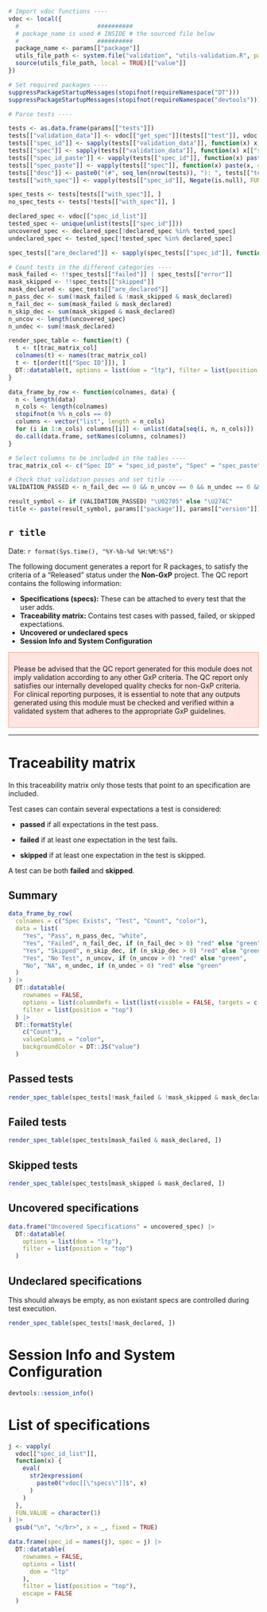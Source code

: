 <style>
.infobox {
  border: 1px solid;
  padding: 10px;
  margin: 10px 0;
}

.warning {
  border-color: #FFA07A;
  background-color: #FFE4E1;
}
</style>


```r
# Import vdoc functions ----
vdoc <- local({
  #                      ##########
  # package_name is used # INSIDE # the sourced file below
  #                      ##########  
  package_name <- params[["package"]]
  utils_file_path <- system.file("validation", "utils-validation.R", package = package_name, mustWork = TRUE)
  source(utils_file_path, local = TRUE)[["value"]]
})

# Set required packages ----
suppressPackageStartupMessages(stopifnot(requireNamespace("DT")))
suppressPackageStartupMessages(stopifnot(requireNamespace("devtools")))

# Parse tests ----

tests <- as.data.frame(params[["tests"]])
tests[["validation_data"]] <- vdoc[["get_spec"]](tests[["test"]], vdoc[["specs"]])
tests[["spec_id"]] <- sapply(tests[["validation_data"]], function(x) x[["spec_id"]])
tests[["spec"]] <- sapply(tests[["validation_data"]], function(x) x[["spec"]])
tests[["spec_id_paste"]] <- vapply(tests[["spec_id"]], function(x) paste(x, collapse = "\n"), FUN.VALUE = character(1))
tests[["spec_paste"]] <- vapply(tests[["spec"]], function(x) paste(x, collapse = "\n"), FUN.VALUE = character(1))
tests[["desc"]] <- paste0("(#", seq_len(nrow(tests)), "): ", tests[["test"]])
tests[["with_spec"]] <- vapply(tests[["spec_id"]], Negate(is.null), FUN.VALUE = logical(1))

spec_tests <- tests[tests[["with_spec"]], ]
no_spec_tests <- tests[!tests[["with_spec"]], ]

declared_spec <- vdoc[["spec_id_list"]]
tested_spec <- unique(unlist(tests[["spec_id"]]))
uncovered_spec <- declared_spec[!declared_spec %in% tested_spec]
undeclared_spec <- tested_spec[!tested_spec %in% declared_spec]

spec_tests[["are_declared"]] <- sapply(spec_tests[["spec_id"]], function(x) all(x %in% declared_spec))

# Count tests in the different categories ----
mask_failed <- !!spec_tests[["failed"]] | spec_tests[["error"]]
mask_skipped <- !!spec_tests[["skipped"]]
mask_declared <- spec_tests[["are_declared"]]
n_pass_dec <- sum(!mask_failed & !mask_skipped & mask_declared)
n_fail_dec <- sum(mask_failed & mask_declared)
n_skip_dec <- sum(mask_skipped & mask_declared)
n_uncov <- length(uncovered_spec)
n_undec <- sum(!mask_declared)

render_spec_table <- function(t) {
  t <- t[trac_matrix_col]
  colnames(t) <- names(trac_matrix_col)
  t <- t[order(t[["Spec ID"]]), ]
  DT::datatable(t, options = list(dom = "ltp"), filter = list(position = "top"))
}

data_frame_by_row <- function(colnames, data) {
  n <- length(data)
  n_cols <- length(colnames)
  stopifnot(n %% n_cols == 0)
  columns <- vector("list", length = n_cols)
  for (i in 1:n_cols) columns[[i]] <- unlist(data[seq(i, n, n_cols)])
  do.call(data.frame, setNames(columns, colnames))
}

# Select columns to be included in the tables ----
trac_matrix_col <- c("Spec ID" = "spec_id_paste", "Spec" = "spec_paste", "Test Desc" = "desc", "File" = "file")

# Check that validation passes and set title ----
VALIDATION_PASSED <- n_fail_dec == 0 && n_uncov == 0 && n_undec == 0 && n_uncov == 0 #nolint

result_symbol <- if (VALIDATION_PASSED) "\U02705" else "\U274C"
title <- paste(result_symbol, params[["package"]], params[["version"]])
```

## `r title`
Date: `r format(Sys.time(), "%Y-%b-%d %H:%M:%S")`

The following document generates a report for R packages, to satisfy the criteria of a "Released" status under the **Non-GxP** project. The QC report contains the following information:

- **Specifications (specs):** These can be attached to every test that the user adds.
- **Traceability matrix:** Contains test cases with passed, failed, or skipped expectations.
- **Uncovered or undeclared specs**
- **Session Info and System Configuration**

::: {.infobox .warning}
Please be advised that the QC report generated for this module does not imply validation according to any other GxP criteria. 
The QC report only satisfies our internally developed quality checks for non-GxP criteria.
For clinical reporting purposes, it is essential to note that any outputs generated using this module must be checked and verified within a validated system that adheres to the appropriate GxP guidelines.
:::

----
# Traceability matrix

In this traceability matrix only those tests that point to an specification are included.

Test cases can contain several expectations a test is considered:

  - **passed** if all expectations in the test pass.

  - **failed** if at least one expectation in the test fails.

  - **skipped** if at least one expectation in the test is skipped.

A test can be both **failed** and **skipped**.

## Summary

```r
data_frame_by_row(
  colnames = c("Spec Exists", "Test", "Count", "color"),
  data = list(
    "Yes", "Pass", n_pass_dec, "white",
    "Yes", "Failed", n_fail_dec, if (n_fail_dec > 0) "red" else "green",
    "Yes", "Skipped", n_skip_dec, if (n_skip_dec > 0) "red" else "green",
    "Yes", "No Test", n_uncov, if (n_uncov > 0) "red" else "green",
    "No", "NA", n_undec, if (n_undec > 0) "red" else "green"
  )
) |>
  DT::datatable(
    rownames = FALSE,
    options = list(columnDefs = list(list(visible = FALSE, targets = c(3))), dom = "tp"),
    filter = list(position = "top")
  ) |>
  DT::formatStyle(
    c("Count"),
    valueColumns = "color",
    backgroundColor = DT::JS("value")
  )
```

## Passed tests

```r
render_spec_table(spec_tests[!mask_failed & !mask_skipped & mask_declared, ])
```

## Failed tests

```r
render_spec_table(spec_tests[mask_failed & mask_declared, ])
```

## Skipped tests

```r
render_spec_table(spec_tests[mask_skipped & mask_declared, ])
```

## Uncovered specifications

```r
data.frame("Uncovered Specifications" = uncovered_spec) |>
  DT::datatable(
    options = list(dom = "ltp"),
    filter = list(position = "top")
  )
```

## Undeclared specifications

This should always be empty, as non existant specs are controlled during test execution.

```r
render_spec_table(spec_tests[!mask_declared, ])
```

# Session Info and System Configuration

```r
devtools::session_info()
```

# List of specifications
```r
j <- vapply(
  vdoc[["spec_id_list"]],
  function(x) {
    eval(
      str2expression(
        paste0("vdoc[[\"specs\"]]$", x)
      )
    )
  },
  FUN.VALUE = character(1)
) |>
  gsub("\n", "</br>", x = _, fixed = TRUE)

data.frame(spec_id = names(j), spec = j) |>
  DT::datatable(
    rownames = FALSE,
    options = list(
      dom = "ltp"
    ),
    filter = list(position = "top"),
    escape = FALSE
  )
```
